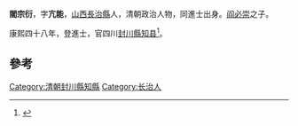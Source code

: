 '''閻宗衍'''，字'''亢能'''，[[山西|山西]][[長治縣|長治縣]]人，清朝政治人物，同進士出身。[[阎必崇|阎必崇]]之子。

康熙四十八年，登進士，官四川[[封川縣|封川縣]][[知县|知县]]<ref>{{cite news|title=长治县进士名录|url=http://www.dfz.changzhi.gov.cn/960rn.jsp?urltype=news.NewsContentUrl&wbnewsid=232149&wbtreeid=21514|accessdate=2013-08-11|newspaper=长治市情网|deadurl=yes|archiveurl=https://web.archive.org/web/20130819030251/http://www.dfz.changzhi.gov.cn/960rn.jsp?urltype=news.NewsContentUrl&wbnewsid=232149&wbtreeid=21514|archivedate=2013-08-19}}</ref>。

==參考==
{{Reflist}}
{{清朝人物小作品}}
{{康熙四十八年己丑科殿試金榜}}
{{DEFAULTSORT:Yan阎}}
[[Category:清朝封川縣知縣|Category:清朝封川縣知縣]]
[[Category:长治人|Category:长治人]]